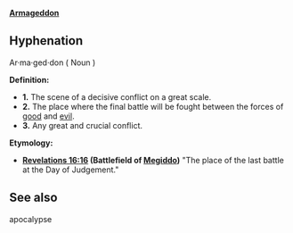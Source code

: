'''[http://en.wikipedia.org/wiki/Armageddon Armageddon]''' 

==Hyphenation==
Ar·ma·ged·don ( Noun )


'''Definition:'''
* '''1.''' The scene of a decisive conflict on a great scale.
* '''2.''' The place where the final battle will be fought between the forces of [[good]] and [[evil]].
* '''3.''' Any great and crucial conflict.

'''Etymology:'''
* '''[http://en.wikipedia.org/wiki/Book_of_Revelation Revelations 16:16] (Battlefield of [http://en.wikipedia.org/wiki/Mount_Megiddo Megiddo])''' "The place of the last battle at the Day of Judgement."

==See also==
apocalypse